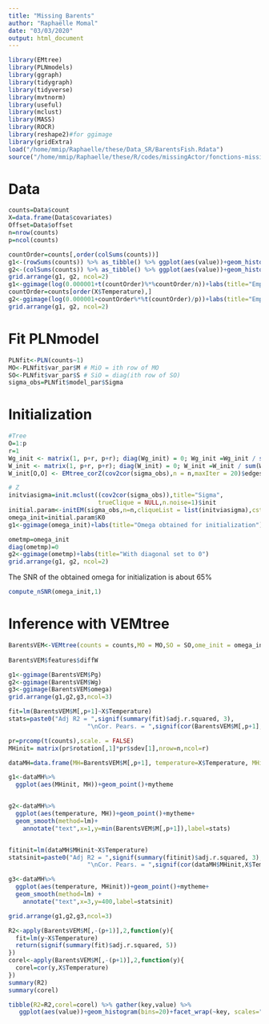 ```yaml
---
title: "Missing Barents"
author: "Raphaëlle Momal"
date: "03/03/2020"
output: html_document
---
```


```r
 
library(EMtree)
library(PLNmodels)
library(ggraph)
library(tidygraph)
library(tidyverse)
library(mvtnorm)
library(useful)
library(mclust)
library(MASS)
library(ROCR)
library(reshape2)#for ggimage
library(gridExtra)
load("/home/mmip/Raphaelle/these/Data_SR/BarentsFish.Rdata")
source("/home/mmip/Raphaelle/these/R/codes/missingActor/fonctions-missing.R")
```

# Data

```r
counts=Data$count
X=data.frame(Data$covariates)
Offset=Data$offset
n=nrow(counts)
p=ncol(counts)
```

```r
countOrder=counts[,order(colSums(counts))]
g1<-(rowSums(counts)) %>% as_tibble() %>% ggplot(aes(value))+geom_histogram()+mytheme+labs(title="Sites richness")
g2<-(colSums(counts)) %>% as_tibble() %>% ggplot(aes(value))+geom_histogram()+mytheme+labs(title="Species richness")
grid.arrange(g1, g2, ncol=2)
g1<-ggimage(log(0.000001+t(countOrder)%*%countOrder/n))+labs(title="Empirical log Sigma, \norder by richness")
countOrder=counts[order(X$Temperature),]
g2<-ggimage(log(0.000001+countOrder%*%t(countOrder)/p))+labs(title="Empirical log sites covariance, \norder by temperature")
grid.arrange(g1, g2, ncol=2)
```

# Fit PLNmodel

```r

PLNfit<-PLN(counts~1)
MO<-PLNfit$var_par$M # MiO = ith row of MO
SO<-PLNfit$var_par$S # SiO = diag(ith row of SO)
sigma_obs=PLNfit$model_par$Sigma

```


# Initialization

```r
#Tree
O=1:p
r=1
Wg_init <- matrix(1, p+r, p+r); diag(Wg_init) = 0; Wg_init =Wg_init / sum(Wg_init)
W_init <- matrix(1, p+r, p+r); diag(W_init) = 0; W_init =W_init / sum(W_init)
W_init[O,O] <- EMtree_corZ(cov2cor(sigma_obs),n = n,maxIter = 20)$edges_weight

# Z
initviasigma=init.mclust((cov2cor(sigma_obs)),title="Sigma",
                         trueClique = NULL,n.noise=1)$init
initial.param<-initEM(sigma_obs,n=n,cliqueList = list(initviasigma),cst=1.05, pca=TRUE) # quick and dirty modif for initEM to take a covariance matrix as input
omega_init=initial.param$K0
g1<-ggimage(omega_init)+labs(title="Omega obtained for initialization")
```

```r
ometmp=omega_init
diag(ometmp)=0
g2<-ggimage(ometmp)+labs(title="With diagonal set to 0")
grid.arrange(g1, g2, ncol=2)
```


The SNR of the obtained omega for initialization is about 65%

```r
compute_nSNR(omega_init,1)
```


# Inference with VEMtree

```r
BarentsVEM<-VEMtree(counts = counts,MO = MO,SO = SO,ome_init = omega_init,W_init = W_init,Wg_init = Wg_init, eps=1e-2, alpha=0.5, maxIter=10, plot=TRUE,vraiOm = NULL, print.hist = FALSE)
 
BarentsVEM$features$diffW
```


```r
g1<-ggimage(BarentsVEM$Pg)
g2<-ggimage(BarentsVEM$Wg)
g3<-ggimage(BarentsVEM$omega)
grid.arrange(g1,g2,g3,ncol=3)
```


```r
fit=lm(BarentsVEM$M[,p+1]~X$Temperature)
stats=paste0("Adj R2 = ",signif(summary(fit)$adj.r.squared, 3),
                      "\nCor. Pears. = ",signif(cor(BarentsVEM$M[,p+1],X$Temperature),3))

pr=prcomp(t(counts),scale. = FALSE)
MHinit= matrix(pr$rotation[,1]*pr$sdev[1],nrow=n,ncol=r)

dataMH=data.frame(MH=BarentsVEM$M[,p+1], temperature=X$Temperature, MHinit=MHinit) 

g1<-dataMH%>% 
  ggplot(aes(MHinit, MH))+geom_point()+mytheme


g2<-dataMH%>% 
  ggplot(aes(temperature, MH))+geom_point()+mytheme+
  geom_smooth(method=lm)+
    annotate("text",x=1,y=min(BarentsVEM$M[,p+1]),label=stats)


fitinit=lm(dataMH$MHinit~X$Temperature)
statsinit=paste0("Adj R2 = ",signif(summary(fitinit)$adj.r.squared, 3),
                      "\nCor. Pears. = ",signif(cor(dataMH$MHinit,X$Temperature),3))

g3<-dataMH%>% 
  ggplot(aes(temperature, MHinit))+geom_point()+mytheme+
  geom_smooth(method=lm) +
    annotate("text",x=3,y=400,label=statsinit)

grid.arrange(g1,g2,g3,ncol=3)
```

```r
R2<-apply(BarentsVEM$M[,-(p+1)],2,function(y){
  fit=lm(y~X$Temperature)
  return(signif(summary(fit)$adj.r.squared, 5))
})
corel<-apply(BarentsVEM$M[,-(p+1)],2,function(y){
  corel=cor(y,X$Temperature)
})
summary(R2)
summary(corel)

tibble(R2=R2,corel=corel) %>% gather(key,value) %>% 
   ggplot(aes(value))+geom_histogram(bins=20)+facet_wrap(~key, scales="free")+ mytheme+labs(x="",y="")
```
